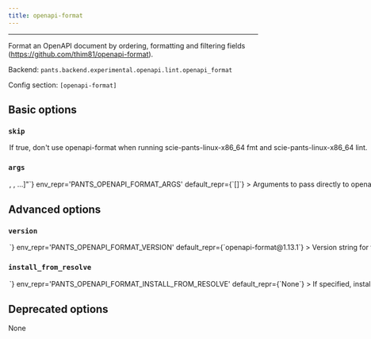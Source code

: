 ```yaml
---
title: openapi-format
---
```



---

Format an OpenAPI document by ordering, formatting and filtering fields (https://github.com/thim81/openapi-format).

Backend: <span className="color--primary">`pants.backend.experimental.openapi.lint.openapi_format`</span>

Config section: <span className="color--primary">`[openapi-format]`</span>

<span className={styles.options}>

## Basic options

### `skip`

<Option
  cli_repr={`--[no-]openapi-format-skip`}
  env_repr='PANTS_OPENAPI_FORMAT_SKIP'
  default_repr={`False`}
>

If true, don&#x27;t use openapi-format when running `scie-pants-linux-x86_64 fmt` and `scie-pants-linux-x86_64 lint`.

</Option>

### `args`

<Option
  cli_repr={`--openapi-format-args="[<shell_str>, <shell_str>, ...]"`}
  env_repr='PANTS_OPENAPI_FORMAT_ARGS'
  default_repr={`[]`}
>

Arguments to pass directly to openapi-format, e.g. `--openapi-format-args='--no-sort'`.

</Option>

## Advanced options

### `version`

<Option
  cli_repr={`--openapi-format-version=<str>`}
  env_repr='PANTS_OPENAPI_FORMAT_VERSION'
  default_repr={`openapi-format@1.13.1`}
>

Version string for the tool in the form package@version (e.g. prettier@2.6.2)

</Option>

### `install_from_resolve`

<Option
  cli_repr={`--openapi-format-install-from-resolve=<str>`}
  env_repr='PANTS_OPENAPI_FORMAT_INSTALL_FROM_RESOLVE'
  default_repr={`None`}
>

If specified, install the tool using the lockfile for this named resolve, instead of the version configured in this subsystem.

If unspecified, the tool will use the default configured package manager [nodejs].package_manager`, and install the tool without a lockfile.

</Option>

## Deprecated options

None

</span>
